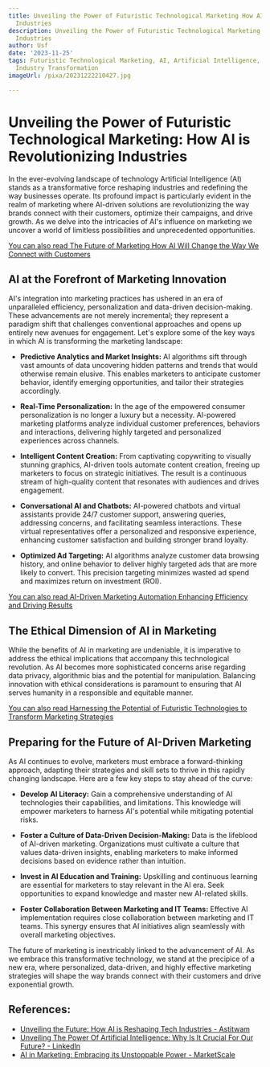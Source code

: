 ```yaml
---
title: Unveiling the Power of Futuristic Technological Marketing How AI is Revolutionizing
  Industries
description: Unveiling the Power of Futuristic Technological Marketing How AI is Revolutionizing
  Industries
author: Usf
date: '2023-11-25'
tags: Futuristic Technological Marketing, AI, Artificial Intelligence, Marketing Revolution,
  Industry Transformation
imageUrl: /pixa/20231222210427.jpg

---
```

# Unveiling the Power of Futuristic Technological Marketing: How AI is Revolutionizing Industries

In the ever-evolving landscape of technology Artificial  Intelligence (AI) stands as a transformative force reshaping industries and redefining the way businesses operate. Its profound impact is particularly  evident in the realm of marketing where AI-driven solutions are  revolutionizing the way brands connect with their customers, optimize their  campaigns, and drive growth. As we delve into the intricacies of AI's influence on marketing we  uncover a world of limitless possibilities and unprecedented opportunities.

[You can also read The Future of Marketing How AI  Will Change the Way We Connect with Customers](The%20Future%20of%20Marketing%20How%20AI%20Will%20Change%20the%20Way%20We%20Connect%20with%20Customers)


## AI at the Forefront of Marketing Innovation

AI's integration into marketing  practices has ushered in  an era of unparalleled efficiency, personalization and data-driven decision-making. These advancements are not merely incremental; they represent a paradigm shift that challenges conventional approaches and opens up entirely new avenues for engagement. Let's  explore some of the key ways in which AI is transforming the marketing landscape:

* **Predictive Analytics and Market Insights:** AI algorithms sift through vast amounts of data uncovering hidden patterns and trends  that would otherwise remain elusive.  This enables  marketers to anticipate customer behavior, identify emerging opportunities, and tailor their strategies accordingly.

* **Real-Time Personalization:**  In the age of  the empowered consumer personalization is no longer a luxury but a necessity. AI-powered marketing  platforms analyze individual customer preferences, behaviors and interactions,  delivering highly targeted and personalized experiences across channels.

* **Intelligent  Content  Creation:** From captivating copywriting to  visually stunning graphics,  AI-driven tools automate content creation, freeing up marketers to focus on strategic initiatives. The result is a continuous stream of high-quality content  that resonates with  audiences and drives engagement.

* **Conversational AI and Chatbots:** AI-powered chatbots and virtual  assistants provide 24/7 customer support, answering queries,  addressing concerns, and  facilitating seamless interactions. These virtual representatives offer a personalized and responsive experience, enhancing  customer satisfaction and building stronger brand loyalty.

* **Optimized Ad Targeting:** AI algorithms  analyze customer  data browsing history, and online behavior to deliver highly targeted ads that are more likely to convert.  This precision targeting minimizes  wasted ad spend and maximizes return on investment (ROI).

[You can also  read AI-Driven Marketing Automation Enhancing Efficiency and Driving Results](AI-Driven%20Marketing%20Automation%20Enhancing%20Efficiency%20and%20Driving%20Results)


##  The Ethical Dimension of AI in  Marketing

While the benefits of AI in marketing  are undeniable, it is imperative to address  the ethical  implications that accompany this technological  revolution. As AI becomes more sophisticated concerns arise regarding data privacy, algorithmic bias and the potential for manipulation. Balancing innovation with ethical considerations is paramount to ensuring that AI serves humanity in a responsible and equitable manner.

[You can also read Harnessing the Potential of Futuristic Technologies to Transform Marketing Strategies](Harnessing%20the%20Potential%20of%20Futuristic%20Technologies%20to%20Transform%20Marketing%20Strategies)


## Preparing for the  Future of AI-Driven Marketing

As AI  continues to  evolve, marketers must embrace a  forward-thinking approach, adapting their strategies and skill sets to thrive in this rapidly changing landscape. Here are a few key steps to stay ahead of the  curve:

* **Develop AI Literacy:** Gain a comprehensive understanding of AI technologies their capabilities, and limitations. This  knowledge will  empower marketers to  harness  AI's potential while mitigating potential risks.

* **Foster a Culture of Data-Driven  Decision-Making:** Data is the lifeblood of AI-driven marketing.  Organizations must cultivate a culture that values  data-driven insights, enabling marketers to make informed decisions based on evidence rather than intuition.

* **Invest in AI Education and Training:** Upskilling and  continuous learning are essential for marketers to stay relevant in the AI era. Seek opportunities to expand  knowledge and master new AI-related skills.

* **Foster Collaboration  Between Marketing and IT Teams:**  Effective  AI implementation  requires close collaboration between marketing and  IT teams. This synergy ensures that  AI initiatives align seamlessly  with  overall marketing objectives.

The future of marketing is  inextricably  linked to the  advancement of AI. As  we embrace this transformative technology, we stand at the precipice of a new era, where personalized, data-driven, and highly effective marketing strategies will shape the way brands  connect with their customers and drive exponential growth.

## References:
- [Unveiling the Future: How AI is Reshaping Tech Industries - Astitwam](https://www.astitwam.com/business/unveiling-the-future-how-ai-is-reshaping-tech-industries/)
- [Unveiling The Power Of Artificial Intelligence: Why Is It Crucial For Our Future? - LinkedIn](https://www.linkedin.com/pulse/unveiling-power-artificial-intelligence)
- [AI in Marketing: Embracing its Unstoppable Power - MarketScale](https://marketscale.com/industries/software-and-technology/ai-in-marketing/)
